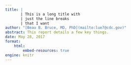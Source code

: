 ---
title: |                                                       
       | This is a long title with                             
       | just the line breaks                                  
       | that I want                                           
author: "[Beau B. Bruce, MD, PhD](mailto:lue7@cdc.gov)"        
abstract: This report details a few key things.
date: May 28, 2017
format: 
    html: 
        embed-resources: true
engine: knitr
---
